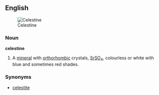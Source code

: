 ==English==
[[Image:Celestina mineral.jpg|thumb|Celestine]]

===Noun===
'''celestine'''
#{{mineralogy}} A [[mineral]] with [[orthorhombic]] crystals, [[strontium|Sr]][[sulfur|S]][[oxygen|O]]<sub>4</sub>, colourless or white with blue and sometimes red shades.
 
===Synonyms===
*[[celestite]]